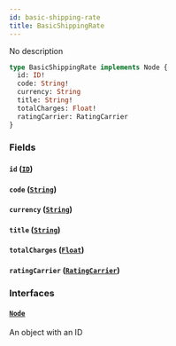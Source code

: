 ```yaml
---
id: basic-shipping-rate
title: BasicShippingRate
---
```


No description

```graphql
type BasicShippingRate implements Node {
  id: ID!
  code: String!
  currency: String
  title: String!
  totalCharges: Float!
  ratingCarrier: RatingCarrier
}
```

### Fields

#### `id` ([`ID`](../../rate-manager-service/scalars/id))

#### `code` ([`String`](../../rate-manager-service/scalars/string))

#### `currency` ([`String`](../../rate-manager-service/scalars/string))

#### `title` ([`String`](../../rate-manager-service/scalars/string))

#### `totalCharges` ([`Float`](../../rate-manager-service/scalars/float))

#### `ratingCarrier` ([`RatingCarrier`](../../rate-manager-service/objects/rating-carrier))

### Interfaces

#### [`Node`](../../rate-manager-service/interfaces/node)

An object with an ID
